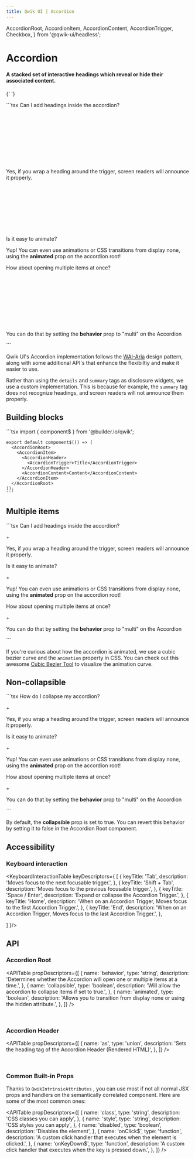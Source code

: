 ```yaml
---
title: Qwik UI | Accordion
---
```


  AccordionRoot,
  AccordionItem,
  AccordionContent,
  AccordionTrigger,
  Checkbox,
} from '@qwik-ui/headless';

<AlphaBanner />

# Accordion

#### A stacked set of interactive headings which reveal or hide their associated content.

{' '}

<Example01>
  ```tsx
  <AccordionRoot class="accordion-wrapper" animated>
    <AccordionItem>
      <AccordionHeader as="h3">
        <AccordionTrigger class="accordion-trigger">
          <span>Can I add headings inside the accordion?</span>
          <span>
            <SVG />
          </span>
        </AccordionTrigger>
      </AccordionHeader>
      <AccordionContent class="accordion-content">
        <p>
          Yes, if you wrap a heading around the trigger, screen readers will
          announce it properly.
        </p>
      </AccordionContent>
    </AccordionItem>
    <AccordionItem>
      <AccordionHeader as="h3">
        <AccordionTrigger class="accordion-trigger">
          <span>Is it easy to animate?</span>
          <span>
            <SVG />
          </span>
        </AccordionTrigger>
      </AccordionHeader>
      <AccordionContent class="accordion-content">
        <p>
          Yup! You can even use animations or CSS transitions from display none,
          using the <strong>animated</strong> prop on the accordion root!
        </p>
      </AccordionContent>
    </AccordionItem>
    <AccordionItem>
      <AccordionHeader as="h3">
        <AccordionTrigger class="accordion-trigger">
          <span>How about opening multiple items at once?</span>
          <span>
            <SVG />
          </span>
        </AccordionTrigger>
      </AccordionHeader>
      <AccordionContent class="accordion-content">
        <p>
          You can do that by setting the <strong>behavior</strong> prop to
          "multi" on the Accordion
        </p>
      </AccordionContent>
    </AccordionItem>
  </AccordionRoot>
  ```
</Example01>

Qwik UI's Accordion implementation follows the [WAI-Aria](https://www.w3.org/WAI/ARIA/apg/patterns/accordion/) design pattern, along with some additional API's that enhance the flexibiltiy and make it easier to use.

Rather than using the `details` and `summary` tags as disclosure widgets, we use a custom implementation. This is because for example, the `summary` tag does not recognize headings, and screen readers will not announce them properly.

## Building blocks

  <CodeExample>
    ```tsx
    import { component$ } from '@builder.io/qwik';

    export default component$(() => (
      <AccordionRoot>
        <AccordionItem>
          <AccordionHeader>
            <AccordionTrigger>Title</AccordionTrigger>
          </AccordionHeader>
          <AccordionContent>Content</AccordionContent>
        </AccordionItem>
      </AccordionRoot>
    ));
    ```

  </CodeExample>

## Multiple items

<Example02>
  ```tsx
  <AccordionRoot behavior="mutli" class="accordion-wrapper" animated>
    <AccordionItem>
      <AccordionHeader as="h3">
        <AccordionTrigger class="accordion-trigger">
          <span>Can I add headings inside the accordion?</span>
          <span>
            <p class="plus-styles">+</p>
          </span>
        </AccordionTrigger>
      </AccordionHeader>
      <AccordionContent class="accordion-content">
        <p>
          Yes, if you wrap a heading around the trigger, screen readers will
          announce it properly.
        </p>
      </AccordionContent>
    </AccordionItem>
    <AccordionItem>
      <AccordionHeader as="h3">
        <AccordionTrigger class="accordion-trigger">
          <span>Is it easy to animate?</span>
          <span>
            <p class="plus-styles">+</p>
          </span>
        </AccordionTrigger>
      </AccordionHeader>
      <AccordionContent class="accordion-content">
        <p>
          Yup! You can even use animations or CSS transitions from display none,
          using the <strong>animated</strong> prop on the accordion root!
        </p>
      </AccordionContent>
    </AccordionItem>
    <AccordionItem>
      <AccordionHeader as="h3">
        <AccordionTrigger class="accordion-trigger">
          <span>How about opening multiple items at once?</span>
          <span>
            <p class="plus-styles">+</p>
          </span>
        </AccordionTrigger>
      </AccordionHeader>
      <AccordionContent class="accordion-content">
        <p>
          You can do that by setting the <strong>behavior</strong> prop to
          "multi" on the Accordion
        </p>
      </AccordionContent>
    </AccordionItem>
  </AccordionRoot>
  ```
</Example02>

If you're curious about how the accordion is animated, we use a cubic bezier curve and the `animation` property in CSS. You can check out this awesome [Cubic Bezier Tool](https://cubic-bezier.com/) to visualize the animation curve.

## Non-collapsible

<Example03>
  ```tsx
  <AccordionRoot class="accordion-wrapper" animated collapsible={false}>
    <AccordionItem>
      <AccordionHeader as="h3">
        <AccordionTrigger class="accordion-trigger">
          <span>How do I collapse my accordion?</span>
          <span>
            <p class="plus-styles">+</p>
          </span>
        </AccordionTrigger>
      </AccordionHeader>
      <AccordionContent class="accordion-content">
        <p>
          Yes, if you wrap a heading around the trigger, screen readers will
          announce it properly.
        </p>
      </AccordionContent>
    </AccordionItem>
    <AccordionItem>
      <AccordionHeader as="h3">
        <AccordionTrigger class="accordion-trigger">
          <span>Is it easy to animate?</span>
          <span>
            <p class="plus-styles">+</p>
          </span>
        </AccordionTrigger>
      </AccordionHeader>
      <AccordionContent class="accordion-content">
        <p>
          Yup! You can even use animations or CSS transitions from display none,
          using the <strong>animated</strong> prop on the accordion root!
        </p>
      </AccordionContent>
    </AccordionItem>
    <AccordionItem>
      <AccordionHeader as="h3">
        <AccordionTrigger class="accordion-trigger">
          <span>How about opening multiple items at once?</span>
          <span>
            <p class="plus-styles">+</p>
          </span>
        </AccordionTrigger>
      </AccordionHeader>
      <AccordionContent class="accordion-content">
        <p>
          You can do that by setting the <strong>behavior</strong> prop to
          "multi" on the Accordion
        </p>
      </AccordionContent>
    </AccordionItem>
  </AccordionRoot>
  ```
</Example03>

By default, the <strong>collapsible</strong> prop is set to true. You can revert this behavior by setting it to false in the Accordion Root component.

## Accessibility

### Keyboard interaction

<KeyboardInteractionTable keyDescriptors={
  [
    {
      keyTitle: 'Tab',
      description: 'Moves focus to the next focusable trigger.',
    },
    {
      keyTitle: 'Shift + Tab',
      description: 'Moves focus to the previous focusable trigger.',
    },
    {
      keyTitle: 'Space / Enter',
      description: 'Expand or collapse the Accordion Trigger.',
    },
    {
      keyTitle: 'Home',
      description: 'When on an Accordion Trigger, Moves focus to the first Accordion Trigger.',
    },
    {
      keyTitle: 'End',
      description: 'When on an Accordion Trigger, Moves focus to the last Accordion Trigger.',
    },

]
}/>

## API

### Accordion Root

<APITable
  propDescriptors={[
    {
      name: 'behavior',
      type: 'string',
      description:
        'Determines whether the Accordion will open one or multiple items at a time.',
    },
    {
      name: 'collapsible',
      type: 'boolean',
      description: 'Will allow the accordion to collapse items if set to true.',
    },
    {
      name: 'animated',
      type: 'boolean',
      description:
        'Allows you to transition from display none or using the hidden attribute.',
    },
  ]}
/>

<br />

### Accordion Header

<APITable
  propDescriptors={[
    {
      name: 'as',
      type: 'union',
      description:
        'Sets the heading tag of the Accordion Header (Rendered HTML)',
    },
  ]}
/>

<br />

### Common Built-in Props

Thanks to `QwikIntrinsicAttributes` , you can use most if not all normal JSX props and handlers on the semantically correlated component. Here are some of the most common ones:

<APITable
  propDescriptors={[
    {
      name: 'class',
      type: 'string',
      description: 'CSS classes you can apply',
    },
    {
      name: 'style',
      type: 'string',
      description: 'CSS styles you can apply',
    },
    {
      name: 'disabled',
      type: 'boolean',
      description: 'Disables the element',
    },
    {
      name: 'onClick$',
      type: 'function',
      description:
        'A custom click handler that executes when the element is clicked.',
    },
    {
      name: 'onKeyDown$',
      type: 'function',
      description:
        'A custom click handler that executes when the key is pressed down.',
    },
  ]}
/>
